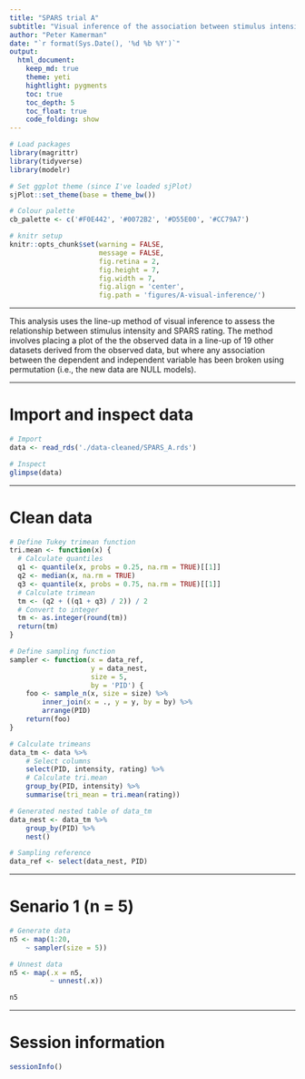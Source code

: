 ```yaml
---
title: "SPARS trial A"
subtitle: "Visual inference of the association between stimulus intensity and SPARS rating"
author: "Peter Kamerman"
date: "`r format(Sys.Date(), '%d %b %Y')`"
output: 
  html_document:
    keep_md: true
    theme: yeti
    hightlight: pygments
    toc: true
    toc_depth: 5
    toc_float: true
    code_folding: show
---
```


```r
# Load packages
library(magrittr)
library(tidyverse)
library(modelr)

# Set ggplot theme (since I've loaded sjPlot)
sjPlot::set_theme(base = theme_bw())

# Colour palette
cb_palette <- c('#F0E442', '#0072B2', '#D55E00', '#CC79A7')

# knitr setup
knitr::opts_chunk$set(warning = FALSE,
                      message = FALSE,
                      fig.retina = 2,
                      fig.height = 7,
                      fig.width = 7,
                      fig.align = 'center',
                      fig.path = 'figures/A-visual-inference/')
```

----

This analysis uses the line-up method of visual inference to assess the relationship between stimulus intensity and SPARS rating. The method involves placing a plot of the the observed data in a line-up of 19 other datasets derived from the observed data, but where any association between the dependent and independent variable has been broken using permutation (i.e., the new data are NULL models).

----

# Import and inspect data
```r
# Import
data <- read_rds('./data-cleaned/SPARS_A.rds')

# Inspect
glimpse(data)
```

----

# Clean data

```r
# Define Tukey trimean function
tri.mean <- function(x) {
  # Calculate quantiles
  q1 <- quantile(x, probs = 0.25, na.rm = TRUE)[[1]]
  q2 <- median(x, na.rm = TRUE)
  q3 <- quantile(x, probs = 0.75, na.rm = TRUE)[[1]]
  # Calculate trimean
  tm <- (q2 + ((q1 + q3) / 2)) / 2
  # Convert to integer
  tm <- as.integer(round(tm))
  return(tm)
}

# Define sampling function
sampler <- function(x = data_ref, 
                    y = data_nest, 
                    size = 5, 
                    by = 'PID') {
    foo <- sample_n(x, size = size) %>%
        inner_join(x = ., y = y, by = by) %>%
        arrange(PID)
    return(foo)
}

# Calculate trimeans
data_tm <- data %>%
    # Select columns
    select(PID, intensity, rating) %>%
    # Calculate tri.mean
    group_by(PID, intensity) %>% 
    summarise(tri_mean = tri.mean(rating))

# Generated nested table of data_tm
data_nest <- data_tm %>% 
    group_by(PID) %>% 
    nest()

# Sampling reference
data_ref <- select(data_nest, PID)
```

----

# Senario 1 (n = 5)

```r
# Generate data
n5 <- map(1:20,
    ~ sampler(size = 5))

# Unnest data
n5 <- map(.x = n5,
          ~ unnest(.x))

n5
```

----

# Session information
```r
sessionInfo()
```
